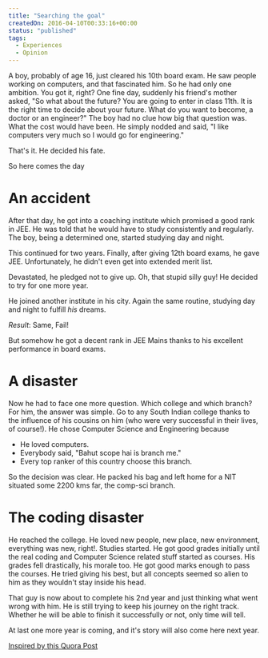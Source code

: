 ```yaml
---
title: "Searching the goal"
createdOn: 2016-04-10T00:33:16+00:00
status: "published"
tags:
  - Experiences
  - Opinion
---
```


A boy, probably of age 16, just cleared his 10th board exam. He saw people
working on computers, and that fascinated him. So he had only one ambition. You
got it, right? One fine day, suddenly his friend's mother asked, "So what about
the future? You are going to enter in class 11th. It is the right time to decide
about your future. What do you want to become, a doctor or an engineer?" The boy
had no clue how big that question was. What the cost would have been. He simply
nodded and said, "I like computers very much so I would go for engineering."

That's it. He decided his fate.

So here comes the day

# An accident

After that day, he got into a coaching institute which promised a good rank in
JEE. He was told that he would have to study consistently and regularly. The
boy, being a determined one, started studying day and night.

This continued for two years. Finally, after giving 12th board exams, he gave
JEE. Unfortunately, he didn't even get into extended merit list.

Devastated, he pledged not to give up. Oh, that stupid silly guy! He decided to
try for one more year.

He joined another institute in his city. Again the same routine, studying day
and night to fulfill _his_ dreams.

_Result_: Same, Fail!

But somehow he got a decent rank in JEE Mains thanks to his excellent
performance in board exams.

# A disaster

Now he had to face one more question. Which college and which branch? For him,
the answer was simple. Go to any South Indian college thanks to the influence of
his cousins on him (who were very successful in their lives, of course!). He
chose Computer Science and Engineering because

- He loved computers.
- Everybody said, "Bahut scope hai is branch me."
- Every top ranker of this country choose this branch.

So the decision was clear. He packed his bag and left home for a NIT situated
some 2200 kms far, the comp-sci branch.

# The coding disaster

He reached the college. He loved new people, new place, new environment,
everything was new, right!. Studies started. He got good grades initially until
the real coding and Computer Science related stuff started as courses. His
grades fell drastically, his morale too. He got good marks enough to pass the
courses. He tried giving his best, but all concepts seemed so alien to him as
they wouldn't stay inside his head.

That guy is now about to complete his 2nd year and just thinking what went wrong
with him. He is still trying to keep his journey on the right track. Whether he
will be able to finish it successfully or not, only time will tell.

At last one more year is coming, and it's story will also come here next year.

[Inspired by this Quora Post](https://www.quora.com/What-were-you-once-that-youll-never-be-again/answer/Nishant-Kumar-187?srid=8MaF&share=8df79cac)
